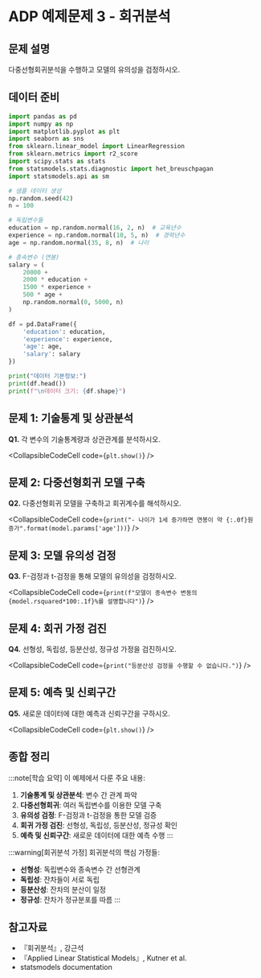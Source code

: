 # ADP 예제문제 3 - 회귀분석

## 문제 설명

다중선형회귀분석을 수행하고 모델의 유의성을 검정하시오.

## 데이터 준비

```python
import pandas as pd
import numpy as np
import matplotlib.pyplot as plt
import seaborn as sns
from sklearn.linear_model import LinearRegression
from sklearn.metrics import r2_score
import scipy.stats as stats
from statsmodels.stats.diagnostic import het_breuschpagan
import statsmodels.api as sm

# 샘플 데이터 생성
np.random.seed(42)
n = 100

# 독립변수들
education = np.random.normal(16, 2, n)  # 교육년수
experience = np.random.normal(10, 5, n)  # 경력년수
age = np.random.normal(35, 8, n)  # 나이

# 종속변수 (연봉)
salary = (
    20000 +
    2000 * education +
    1500 * experience +
    500 * age +
    np.random.normal(0, 5000, n)
)

df = pd.DataFrame({
    'education': education,
    'experience': experience,
    'age': age,
    'salary': salary
})

print("데이터 기본정보:")
print(df.head())
print(f"\n데이터 크기: {df.shape}")
```

## 문제 1: 기술통계 및 상관분석

**Q1.** 각 변수의 기술통계량과 상관관계를 분석하시오.

<CollapsibleCodeCell code={`plt.show()`} />

## 문제 2: 다중선형회귀 모델 구축

**Q2.** 다중선형회귀 모델을 구축하고 회귀계수를 해석하시오.

<CollapsibleCodeCell code={`print("- 나이가 1세 증가하면 연봉이 약 {:.0f}원 증가".format(model.params['age']))`} />

## 문제 3: 모델 유의성 검정

**Q3.** F-검정과 t-검정을 통해 모델의 유의성을 검정하시오.

<CollapsibleCodeCell code={`print(f"모델이 종속변수 변동의 {model.rsquared*100:.1f}%를 설명합니다")`} />

## 문제 4: 회귀 가정 검진

**Q4.** 선형성, 독립성, 등분산성, 정규성 가정을 검진하시오.

<CollapsibleCodeCell code={`print("등분산성 검정을 수행할 수 없습니다.")`} />

## 문제 5: 예측 및 신뢰구간

**Q5.** 새로운 데이터에 대한 예측과 신뢰구간을 구하시오.

<CollapsibleCodeCell code={`plt.show()`} />

## 종합 정리

:::note[학습 요약]
이 예제에서 다룬 주요 내용:

1. **기술통계 및 상관분석**: 변수 간 관계 파악
2. **다중선형회귀**: 여러 독립변수를 이용한 모델 구축
3. **유의성 검정**: F-검정과 t-검정을 통한 모델 검증
4. **회귀 가정 검진**: 선형성, 독립성, 등분산성, 정규성 확인
5. **예측 및 신뢰구간**: 새로운 데이터에 대한 예측 수행
:::

:::warning[회귀분석 가정]
회귀분석의 핵심 가정들:
- **선형성**: 독립변수와 종속변수 간 선형관계
- **독립성**: 잔차들이 서로 독립
- **등분산성**: 잔차의 분산이 일정
- **정규성**: 잔차가 정규분포를 따름
:::

## 참고자료

- 『회귀분석』, 강근석
- 『Applied Linear Statistical Models』, Kutner et al.
- statsmodels documentation